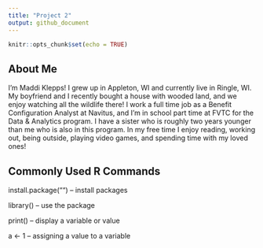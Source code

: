 ---
title: "Project 2"
output: github_document
---

```{r setup, include=FALSE}
knitr::opts_chunk$set(echo = TRUE)
```

## About Me

I'm Maddi Klepps! I grew up in Appleton, WI and currently live in Ringle, WI. My boyfriend and I recently bought a house with wooded land, and we enjoy watching all the wildlife there! I work a full time job as a Benefit Configuration Analyst at Navitus, and I'm in school part time at FVTC for the Data & Analytics program. I have a sister who is roughly two years younger than me who is also in this program. In my free time I enjoy reading, working out, being outside, playing video games, and spending time with my loved ones!

## Commonly Used R Commands

install.package("") -- install packages

library() -- use the package

print() -- display a variable or value

a <- 1 -- assigning a value to a variable